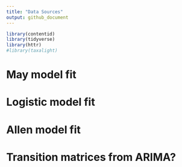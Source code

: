 ```yaml
---
title: "Data Sources"
output: github_document
---
```



```r
library(contentid)
library(tidyverse)
library(httr)
#library(taxalight)
```


# May model fit



# Logistic model fit

# Allen model fit





# Transition matrices from ARIMA?

